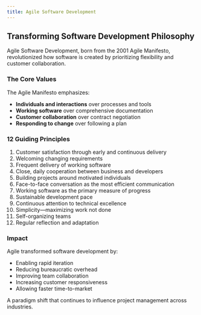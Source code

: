 ```yaml
---
title: Agile Software Development
---
```


## Transforming Software Development Philosophy

Agile Software Development, born from the 2001 Agile Manifesto, revolutionized how software is created by prioritizing flexibility and customer collaboration.

### The Core Values

The Agile Manifesto emphasizes:
- **Individuals and interactions** over processes and tools
- **Working software** over comprehensive documentation
- **Customer collaboration** over contract negotiation
- **Responding to change** over following a plan

### 12 Guiding Principles

1. Customer satisfaction through early and continuous delivery
2. Welcoming changing requirements
3. Frequent delivery of working software
4. Close, daily cooperation between business and developers
5. Building projects around motivated individuals
6. Face-to-face conversation as the most efficient communication
7. Working software as the primary measure of progress
8. Sustainable development pace
9. Continuous attention to technical excellence
10. Simplicity—maximizing work not done
11. Self-organizing teams
12. Regular reflection and adaptation

### Impact

Agile transformed software development by:
- Enabling rapid iteration
- Reducing bureaucratic overhead
- Improving team collaboration
- Increasing customer responsiveness
- Allowing faster time-to-market

A paradigm shift that continues to influence project management across industries.

